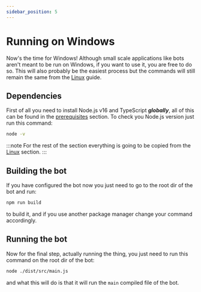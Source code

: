 ```yaml
---
sidebar_position: 5
---
```


# Running on Windows
Now's the time for Windows! Although small scale applications like bots aren't meant to be run on Windows, if you want to use it, you are free to do so. This will also probably be the easiest process but the commands will still remain the same from the [Linux](running-linux.md) guide.

## Dependencies
First of all you need to install Node.js v16 and TypeScript ***globally***, all of this can be found in the [prerequisites](../intro.md) section. To check you Node.js version just run this command:
```bash
node -v
```
:::note
For the rest of the section everything is going to be copied from the [Linux](running-linux.md) section.
:::

## Building the bot
If you have configured the bot now you just need to go to the root dir of the bot and run:
```bash
npm run build
```
to build it, and if you use another package manager change your command accordingly.

## Running the bot
Now for the final step, actually running the thing, you just need to run this command on the root dir of the bot:
```bash
node ./dist/src/main.js
```
and what this will do is that it will run the `main` compiled file of the bot.